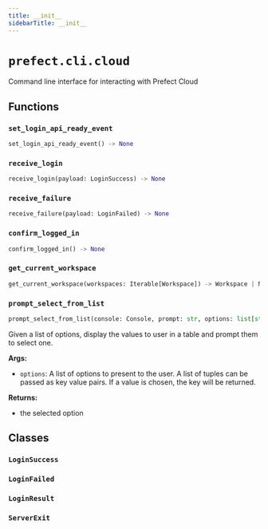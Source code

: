 ```yaml
---
title: __init__
sidebarTitle: __init__
---
```


# `prefect.cli.cloud`



Command line interface for interacting with Prefect Cloud


## Functions

### `set_login_api_ready_event` <sup><a href="https://github.com/prefecthq/prefect/blob/main/src/prefect/cli/cloud/__init__.py#L71"><Icon icon="github" size="14" /></a></sup>

```python
set_login_api_ready_event() -> None
```

### `receive_login` <sup><a href="https://github.com/prefecthq/prefect/blob/main/src/prefect/cli/cloud/__init__.py#L115"><Icon icon="github" size="14" /></a></sup>

```python
receive_login(payload: LoginSuccess) -> None
```

### `receive_failure` <sup><a href="https://github.com/prefecthq/prefect/blob/main/src/prefect/cli/cloud/__init__.py#L121"><Icon icon="github" size="14" /></a></sup>

```python
receive_failure(payload: LoginFailed) -> None
```

### `confirm_logged_in` <sup><a href="https://github.com/prefecthq/prefect/blob/main/src/prefect/cli/cloud/__init__.py#L163"><Icon icon="github" size="14" /></a></sup>

```python
confirm_logged_in() -> None
```

### `get_current_workspace` <sup><a href="https://github.com/prefecthq/prefect/blob/main/src/prefect/cli/cloud/__init__.py#L172"><Icon icon="github" size="14" /></a></sup>

```python
get_current_workspace(workspaces: Iterable[Workspace]) -> Workspace | None
```

### `prompt_select_from_list` <sup><a href="https://github.com/prefecthq/prefect/blob/main/src/prefect/cli/cloud/__init__.py#L197"><Icon icon="github" size="14" /></a></sup>

```python
prompt_select_from_list(console: Console, prompt: str, options: list[str] | list[tuple[T, str]]) -> str | T
```


Given a list of options, display the values to user in a table and prompt them
to select one.

**Args:**
- `options`: A list of options to present to the user.
A list of tuples can be passed as key value pairs. If a value is chosen, the
key will be returned.

**Returns:**
- the selected option


## Classes

### `LoginSuccess` <sup><a href="https://github.com/prefecthq/prefect/blob/main/src/prefect/cli/cloud/__init__.py#L97"><Icon icon="github" size="14" /></a></sup>

### `LoginFailed` <sup><a href="https://github.com/prefecthq/prefect/blob/main/src/prefect/cli/cloud/__init__.py#L101"><Icon icon="github" size="14" /></a></sup>

### `LoginResult` <sup><a href="https://github.com/prefecthq/prefect/blob/main/src/prefect/cli/cloud/__init__.py#L105"><Icon icon="github" size="14" /></a></sup>

### `ServerExit` <sup><a href="https://github.com/prefecthq/prefect/blob/main/src/prefect/cli/cloud/__init__.py#L110"><Icon icon="github" size="14" /></a></sup>
